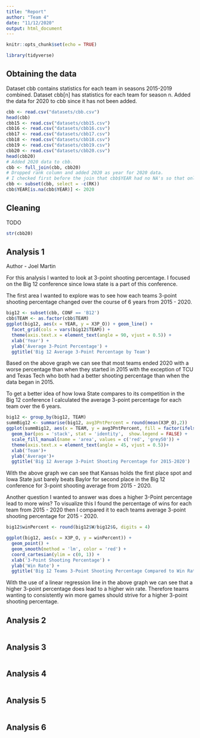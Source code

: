 ```yaml
---
title: "Report"
author: "Team 4"
date: "11/12/2020"
output: html_document
---
```


```r
knitr::opts_chunk$set(echo = TRUE)
```

```r
library(tidyverse)
```

## Obtaining the data
Dataset cbb contains statistics for each team in seasons 2015-2019 combined. Dataset cbb[n] has statistics for each team for season n. Added the data for 2020 to cbb since it has not been added.
```r
cbb <- read.csv("datasets/cbb.csv")
head(cbb)
cbb15 <- read.csv("datasets/cbb15.csv")
cbb16 <- read.csv("datasets/cbb16.csv")
cbb17 <- read.csv("datasets/cbb17.csv")
cbb18 <- read.csv("datasets/cbb18.csv")
cbb19 <- read.csv("datasets/cbb19.csv")
cbb20 <- read.csv("datasets/cbb20.csv")
head(cbb20)
# Added 2020 data to cbb.
cbb <- full_join(cbb, cbb20)
# Dropped rank column and added 2020 as year for 2020 data.
# I checked first before the join that cbb$YEAR had no NA's so that only 2020 data's year was being set to 2020.
cbb <- subset(cbb, select = -c(RK))
cbb$YEAR[is.na(cbb$YEAR)] <- 2020
```

## Cleaning
TODO
```r
str(cbb20)
```

## Analysis 1

Author - Joel Martin

For this analysis I wanted to look at 3-point shooting percentage. I focused on the Big 12 conference since Iowa state is a part of this conference. 

The first area I wanted to explore was to see how each teams 3-point shooting percentage changed over the course of 6 years from 2015 - 2020.

```r
big12 <- subset(cbb, CONF == 'B12')
cbb$TEAM <- as.factor(cbb$TEAM)
ggplot(big12, aes(x = YEAR, y = X3P_O)) + geom_line() + 
  facet_grid(cols = vars(big12$TEAM)) + 
  theme(axis.text.x = element_text(angle = 90, vjust = 0.5)) +
  xlab('Year') +
  ylab('Average 3-Point Percentage') +
  ggtitle('Big 12 Average 3-Point Percentage by Team')
```

Based on the above graph we can see that most teams ended 2020 with a worse percentage than when they started in 2015 with the exception of TCU and Texas Tech who both had a better shooting percentage than when the data began in 2015.

To get a better idea of how Iowa State compares to its competition in the Big 12 conference I calculated the average 3-point percentage for each team over the 6 years.

```r
big12 <- group_by(big12, TEAM)
summBig12 <- summarise(big12, avg3PntPercent = round(mean(X3P_O),2))
ggplot(summBig12, aes(x = TEAM, y = avg3PntPercent, fill = factor(ifelse(TEAM=='Iowa St.', 'Highlighted', 'Normal')))) + 
  geom_bar(pos = 'stack', stat = 'identity',  show.legend = FALSE) + 
  scale_fill_manual(name = 'area', values = c('red', 'grey50')) + 
  theme(axis.text.x = element_text(angle = 45, vjust = 0.5))+ 
  xlab('Team')+ 
  ylab('Average')+ 
  ggtitle('Big 12 Average 3-Point Shooting Percentage for 2015-2020')
```

With the above graph we can see that Kansas holds the first place spot and Iowa State just barely beats Baylor for second place in the Big 12 conference for 3-point shooting average from 2015 - 2020.

Another question I wanted to answer was does a higher 3-Point percentage lead to more wins? To visualize this I found the percentage of wins for each team from 2015 - 2020 then I compared it to each teams average 3-point shooting percentage for 2015 - 2020.

```r

big12$winPercent <- round(big12$W/big12$G, digits = 4)

ggplot(big12, aes(x = X3P_O, y = winPercent)) + 
  geom_point() +
  geom_smooth(method = 'lm', color = 'red') +
  coord_cartesian(ylim = c(0, 1)) +
  xlab('3-Point Shooting Percentage') + 
  ylab('Win Rate') + 
  ggtitle('Big 12 Teams 3-Point Shooting Percentage Compared to Win Rate')
```

With the use of a linear regression line in the above graph we can see that a higher 3-point percentage does lead to a higher win rate. Therefore teams wanting to consistently win more games should strive for a higher 3-point shooting percentage.

## Analysis 2
```r

```

## Analysis 3
```r

```

## Analysis 4
```r

```

## Analysis 5
```r

```

## Analysis 6
```r

```
